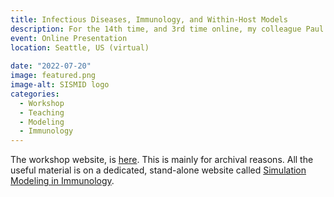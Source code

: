 ```yaml
---
title: Infectious Diseases, Immunology, and Within-Host Models
description: For the 14th time, and 3rd time online, my colleague Paul Thomas and I taught our annual SISMID workshop.
event: Online Presentation
location: Seattle, US (virtual)
  
date: "2022-07-20"
image: featured.png
image-alt: SISMID logo
categories:
  - Workshop
  - Teaching
  - Modeling
  - Immunology
---
```


The workshop website, is [here](https://andreashandel.github.io/SISMID2022/). This is mainly for archival reasons. All the useful material is on a dedicated, stand-alone website called [Simulation Modeling in Immunology](https://andreashandel.github.io/SMIcourse/).
